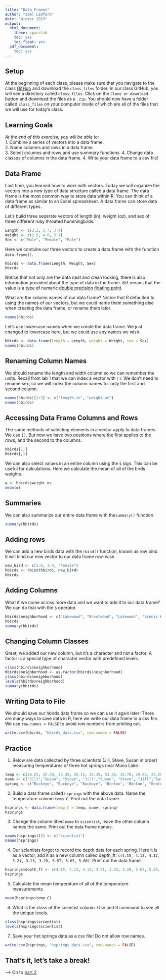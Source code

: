 ```yaml
---
title: "Data Frames"
author: "Joel Ledford"
date: "Winter 2019"
output:
  html_document:
    theme: spacelab
    toc: yes
    toc_float: yes
  pdf_document:
    toc: yes
---
```


## Setup
At the beginning of each class, please make sure that you navigate to the class [GitHub](https://github.com/FRS417-DataScienceBiologists) and download the `class_files` folder. In our class GitHub, you will see a directory called `class_files`. Click on the `Clone or download` button and download the files as a `.zip`. You should now have a folder called `class_files` on your computer inside of which are all of the files that we will use for today's class.  

## Learning Goals
*At the end of this exercise, you will be able to:*    
1. Combine a series of vectors into a data frame.  
2. Name columns and rows in a data frame.  
3. Select columns and rows and use summary functions.
4. Change data classes of columns in the data frame. 
4. Write your data frame to a csv file!

## Data Frame
Last time, you learned how to work with vectors. Today we will organize the vectors into a new type of data structure called a data frame. The data frame is the most common way to store data within R. You can think of a data frame as similar to an Excel spreadsheet. A data frame can store data of different types. 

Let's build three separate vectors of length (in), weight (oz), and sex of three different ruby throated hummingbirds.
```r
Length <- c(3.2, 3.7, 3.4)
Weight <- c(2.9, 4.0, 3.1)
Sex <- c("Male", "Female", "Male")
```

Here we combine our three vectors to create a data frame with the function `data.frame()`.
```r
hbirds <- data.frame(Length, Weight, Sex)
hbirds
```

Notice that not only are the data neat and clean looking, there is also information provided about the type of data in the frame. `dbl` means that the value is a type of numeric [double precision floating point](http://uc-r.github.io/integer_double/).

What are the column names of our data frame? Notice that R defaulted to using the names of our vectors, but we could name them something else when creating the data frame, or rename them later.
```r
names(hbirds)
```

Let's use lowercase names when we create the data frame. We just changed to lowercase here, but we could use any names we wish.
```r
hbirds <- data.frame(length = Length, weight = Weight, sex = Sex)
names(hbirds)
```

## Renaming Column Names
We should rename the length and width column so we can remember the units. Recall from lab 1 that we can index a vector with `[]`. We don't need to rename sex, so we will index the column names for only the first and second column.
```r
names(hbirds)[1:2] <- c("length_in", "weight_oz")
names(hbirds)
```

## Accessing Data Frame Columns and Rows 

The same methods of selecting elements in a vector apply to data frames. We use `[]`. But now we have two positions where the first applies to the rows, and the second to the columns. 
```r
hbirds[1,]
hbirds[,1]
```

We can also select values in an entire column using the `$` sign. This can be useful for calculations. Here we calculate the mean of all of the birds weights. 
```r
w <- hbirds$weight_oz
mean(w)
```

## Summaries

We can also summarize our entire data frame with the`summary()` function.
```r
summary(hbirds)
```

## Adding rows

We can add a new birds data with the `rbind()` function, known as row bind. it will bind our new vector to our data frame row-wise.
```r
new_bird <- c(3.6, 3.9, "Female")
hbirds <- rbind(hbirds, new_bird)
hbirds
```


## Adding Columns

What if we come across more data and we want to add it to our data frame? We can do that with the `$` operator.
```r
hbirds$neighborhood <- c("Lakewood", "Brentwood", "Lakewood", "Scenic Heights")
hbirds
summary(hbirds)
```

## Changing Column Classes

Great, we added our new column, but it's a character and not a factor. A factor is a special type of character vector with predefined levels. 

```r
class(hbirds$neighborhood)
hbirds$neighborhood <- as.factor(hbirds$neighborhood)
class(hbirds$neighborhood)
levels(hbirds$neighborhood)
summary(hbirds)
```


## Writing Data to File

We should save our hbirds data frame so we can use it again later! There are many ways to save data in R, here we write our data frame to a csv file. We use  `row.names = FALSE` to avoid row numbers from printing out. 
```r
write.csv(hbirds, "hbirds_data.csv", row.names = FALSE)
```

## Practice
1. Below are data collected by three scientists (Jill, Steve, Susan in order) measuring temperatures of three hot springs near Mono Lake.
```r
temp <- c(36.25, 35.40, 35.30, 35.15, 35.35, 33.35, 30.70, 29.65, 29.20)
name <- c("Jill","Susan", "Steve", "Jill","Susan", "Steve", "Jill","Susan", "Steve")
spring <- c("Buckeye", "Buckeye", "Buckeye", "Benton", "Benton", "Benton", "Travertine", "Travertine", "Travertine")

```

2. Build a data frame called `hsprings` with the above data. Name the temperature column `temp_C`. Print out the data frame. 
```r
hsprings <- data.frame(temp_C = temp, name, spring)
hsprings
```

3. Change the column titled `name` to `scientist`, leave the other column names the same. Print out the data frame names.
```r
names(hsprings)[2] <- c("scientist")
names(hsprings)
```

4. Our scientists forgot to record the depth data for each spring. Here it is as a vector, add it as a new column called depth_ft: `c(4.15, 4.13, 4.12, 3.21, 3.23, 3.20, 5.67, 5.65, 5.66)`. Print out the data frame.
```r
hsprings$depth_ft <- c(4.15, 4.13, 4.12, 3.21, 3.23, 3.20, 5.67, 5.65, 5.66)
hsprings
```

5. Calculate the mean temperature of all of the temperature measurements.
```r
mean(hsprings$temp_C)
```

6. What is the class of the scientist column. Use and R command to see all the unique levels.
```r
class(hsprings$scientist)
levels(hsprings$scientist)
```

7. Save your hot springs data as a csv file! Do not allow row names. 
```r
write.csv(hsprings, "hsprings_data.csv", row.names = FALSE)
```

  

## That's it, let's take a break!   

--> On to [part 2](https://jmledford3115.github.io/datascibiol/lab2_2.html)  